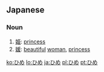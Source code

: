 ==Japanese==
===Noun===
{{ja-noun|h|rom=hime}}

# [[姫]]: [[princess]]
# [[媛]]: [[beautiful]] [[woman]], [[princess]]

[[ko:ひめ]]
[[lo:ひめ]]
[[ja:ひめ]]
[[pl:ひめ]]
[[pt:ひめ]]